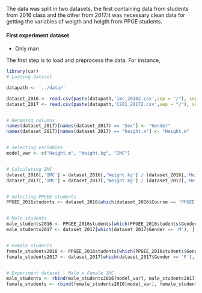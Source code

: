 The data was split in two datasets, the first containing data from students from 2016 class and the other from 2017.It was necessary clean data for getting the variables of weigth and heigth from PPGE students.

#### First experiment dataset
- Only man 

The first step is to load and preprocess the data. For instance,
```r
library(car)
# Loading dataset

datapath <- '../data/'

dataset_2016 <- read.csv(paste(datapath,'imc_20162.csv',sep = "/"), sep=',')
dataset_2017 <- read.csv(paste(datapath,'CS01_20172.csv',sep = "/"), sep=';')


# Renaming columns
names(dataset_2017)[names(dataset_2017) == "Sex"] <- "Gender"
names(dataset_2017)[names(dataset_2017) == "height.m"] <- "Height.m"


# Selecting variables
model_var <- c("Height.m", "Weight.kg", "IMC")


# Calculating IMC
dataset_2016[,'IMC'] = dataset_2016[,'Weight.kg'] / (dataset_2016[,'Height.m'])^2
dataset_2017[,'IMC'] = dataset_2017[,'Weight.kg'] / (dataset_2017[,'Height.m'])^2


# Selecting PPGEE students
PPGEE_2016students <- dataset_2016[which(dataset_2016$Course == 'PPGEE'), ]


# Male students
male_students2016 <- PPGEE_2016students[which(PPGEE_2016students$Gender == 'M'), ]
male_students2017 <- dataset_2017[which(dataset_2017$Gender == 'M'), ]


# Female students
female_students2016 <- PPGEE_2016students[which(PPGEE_2016students$Gender == 'F'), ]
female_students2017 <- dataset_2017[which(dataset_2017$Gender == 'F'), ]


# Experiment dataset - Male x Female IMC
male_students <- rbind(male_students2016[model_var], male_students2017[model_var])
female_students <- rbind(female_students2016[model_var], female_students2017[model_var])

```